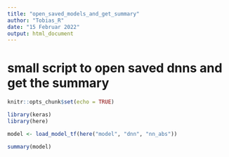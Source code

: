 ```yaml
---
title: "open_saved_models_and_get_summary"
author: "Tobias_R"
date: "15 Februar 2022"
output: html_document
---
```


# small script to open saved dnns and get the summary
```r
knitr::opts_chunk$set(echo = TRUE)
```

```r
library(keras)
library(here)

```

```r
model <- load_model_tf(here("model", "dnn", "nn_abs"))
```

```r
summary(model)
```

